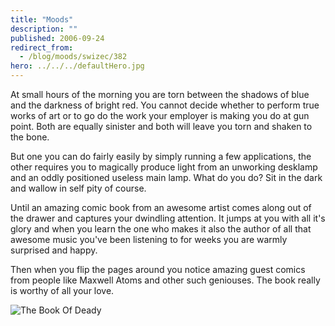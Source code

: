 ```yaml
---
title: "Moods"
description: ""
published: 2006-09-24
redirect_from:
  - /blog/moods/swizec/382
hero: ../../../defaultHero.jpg
---
```


At small hours of the morning you are torn between the shadows of blue and the darkness of bright red. You cannot decide whether to perform true works of art or to go do the work your employer is making you do at gun point. Both are equally sinister and both will leave you torn and shaken to the bone.

But one you can do fairly easily by simply running a few applications, the other requires you to magically produce light from an unworking desklamp and an oddly positioned useless main lamp. What do you do? Sit in the dark and wallow in self pity of course.

Until an amazing comic book from an awesome artist comes along out of the drawer and captures your dwindling attention. It jumps at you with all it's glory and when you learn the one who makes it also the author of all that awesome music you've been listening to for weeks you are warmly surprised and happy.

Then when you flip the pages around you notice amazing guest comics from people like Maxwell Atoms and other such geniouses. The book really is worthy of all your love.

![The Book Of Deady](/includes/editor_upload/Image/kscan_0177.png)
